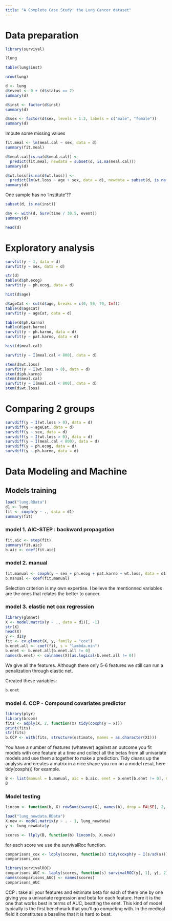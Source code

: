 ---
title: "A Complete Case Study: the Lung Cancer dataset"
---

# Data preparation

```{r}
library(survival)

?lung
```

```{r}
table(lung$inst)
```

```{r}
nrow(lung)
```

```{r}
d <- lung
d$event <- 0 + (d$status == 2)
summary(d)
```

```{r}
d$inst <- factor(d$inst)
summary(d)
```

```{r}
d$sex <- factor(d$sex, levels = 1:2, labels = c("male", "female"))
summary(d)
```

Impute some missing values
```{r}
fit.meal <- lm(meal.cal ~ sex, data = d)
summary(fit.meal)
```

```{r}
d$meal.cal[is.na(d$meal.cal)] <-
  predict(fit.meal, newdata = subset(d, is.na(meal.cal)))
summary(d)
```


```{r}
d$wt.loss[is.na(d$wt.loss)] <-
  predict(lm(wt.loss ~ age + sex, data = d), newdata = subset(d, is.na(wt.loss)))
summary(d)
```


One sample has no 'institute'??
```{r}
subset(d, is.na(inst))
```

```{r}
d$y <- with(d, Surv(time / 30.5, event))
summary(d)
```

```{r}
head(d)
```

# Exploratory analysis

```{r}
survfit(y ~ 1, data = d)
survfit(y ~ sex, data = d)
```

```{r}
str(d)
table(d$ph.ecog)
survfit(y ~ ph.ecog, data = d)
```

```{r}
hist(d$age)
```

```{r}
d$ageCat <- cut(d$age, breaks = c(0, 50, 70, Inf))
table(d$ageCat)
survfit(y ~ ageCat, data = d)
```

```{r}
table(d$ph.karno)
table(d$pat.karno)
survfit(y ~ ph.karno, data = d)
survfit(y ~ pat.karno, data = d)
```

```{r}
hist(d$meal.cal)
```

```{r}
survfit(y ~ I(meal.cal < 800), data = d)
```

```{r}
stem(d$wt.loss)
survfit(y ~ I(wt.loss > 0), data = d)
stem(d$ph.karno)
stem(d$meal.cal)
survfit(y ~ I(meal.cal < 800), data = d)
stem(d$wt.loss)
```

# Comparing 2 groups
```{r}
survdiff(y ~ I(wt.loss > 0), data = d)
survdiff(y ~ ageCat, data = d)
survdiff(y ~ sex, data = d)
survdiff(y ~ I(wt.loss > 0), data = d)
survdiff(y ~ I(meal.cal < 800), data = d)
survdiff(y ~ ph.ecog, data = d)
survdiff(y ~ ph.karno, data = d)
```

# Data Modeling and Machine

## Models training
```{r}
load("lung.RData")
d1 <- lung
fit <- coxph(y ~ ., data = d1)
summary(fit)
```

### model 1. AIC-STEP : backward propagation
```{r}
fit.aic <- step(fit)
summary(fit.aic)
b.aic <- coef(fit.aic)
```

### model 2. manual
```{r}
fit.manual <- coxph(y ~ sex + ph.ecog + pat.karno + wt.loss, data = d1)
b.manual <- coef(fit.manual)
```
Selection criterion is my own expertise. I believe the mentionned variables are the ones that relates the better to cancer.

### model 3. elastic net cox regression
```{r}
library(glmnet)
X <- model.matrix(y ~ ., data = d1)[, -1]
str(X)
head(X)
y <- d1$y
fit <- cv.glmnet(X, y, family = "cox")
b.enet.all <- coef(fit, s = "lambda.min")
b.enet <- b.enet.all[b.enet.all != 0]
names(b.enet) <- colnames(X)[as.logical(b.enet.all != 0)]
```
We give all the features. Although there only 5-6 features we still can run a penalization through elastic net.

Created these variables:
```{r}
b.enet
```

### model 4. CCP - Compound covariates predictor
```{r}
library(plyr)
library(broom)
fits <- adply(X, 2, function(x) tidy(coxph(y ~ x)))
print(fits)
str(fits)
b.CCP <- with(fits, structure(estimate, names = as.character(X1)))
```
You have a number of features (whatever) against an outcome you fit models with one feature at a time and collect all the betas from all univariate models and use them altogether to make a prediction.
Tidy cleans up the analysis and creates a matrix in a nice shape you run on a model resul, here tidy(coxph()) for example.

```{r}
B <- list(manual = b.manual, aic = b.aic, enet = b.enet[b.enet != 0], CCP = b.CCP)
B
```

### Model testing
```{r}
lincom <- function(b, X) rowSums(sweep(X[, names(b), drop = FALSE], 2, b, FUN = "*"))
```

```{r}
load("lung_newdata.RData")
X.new <- model.matrix(y ~ . - 1, lung_newdata)
y <- lung_newdata$y
```

```{r}
scores <- llply(B, function(b) lincom(b, X.new))
```

for each score we use the survivalRoc function.
```{r}
comparisons_cox <- ldply(scores, function(s) tidy(coxph(y ~ I(s/sd(s)))))
comparisons_cox
```

```{r}
library(survivalROC)
comparisons_AUC <- laply(scores, function(s) survivalROC(y[, 1], y[, 2], s, predict.time = 12, method = "KM")$AUC)
names(comparisons_AUC) <- names(scores)
comparisons_AUC
```
CCP : take all your features and estimate beta for each of them one by one giving you a univariate regression and beta for each feature. Here it is the one that works best in terms of AUC, beatting the enet. This kind of model typically is the first benchmark that you'll go competing with. In the medical field it constitutes a baseline that it is hard to beat.